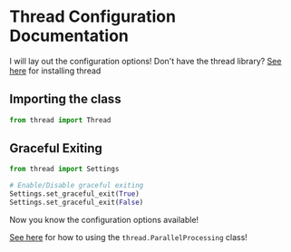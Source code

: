 # Thread Configuration Documentation

I will lay out the configuration options!
Don't have the thread library? [See here](./getting-started.md) for installing thread



## Importing the class

```py
from thread import Thread
```



## Graceful Exiting

```py
from thread import Settings

# Enable/Disable graceful exiting
Settings.set_graceful_exit(True)
Settings.set_graceful_exit(False)
```



Now you know the configuration options available!

[See here](./parallel-processing.md) for how to using the `thread.ParallelProcessing` class!